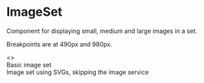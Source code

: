 
<Meta title="Core|Image Set" />

# ImageSet

Component for displaying small, medium and large images in a set.

Breakpoints are at 490px and 980px.

<Preview>
  <Story name="Example">
    <>
      <div>
        Basic image set
      </div>
      <ImageSet
        alt="Demo image set"
        sources={{
          small: '61b2c912-0d49-11ea-bb52-34c8d9dc6d84',
          medium: '5f35b8b6-0d49-11ea-bb52-34c8d9dc6d84',
          large: '5c9b8478-0d49-11ea-bb52-34c8d9dc6d84',
        }}
      />
      <div>
        Image set using SVGs, skipping the image service
      </div>
      <ImageSet
        alt="Demo image set"
        sources={{
          small: 'https://ig.ft.com/autograph/graphics/us-2020-polltracker.svg?frame=webS',
          medium: 'https://ig.ft.com/autograph/graphics/us-2020-polltracker.svg?frame=webM',
          large: 'https://ig.ft.com/autograph/graphics/us-2020-polltracker.svg?frame=webM',
        }}
        skipImageService
      />
    </>
  </Story>
</Preview>
